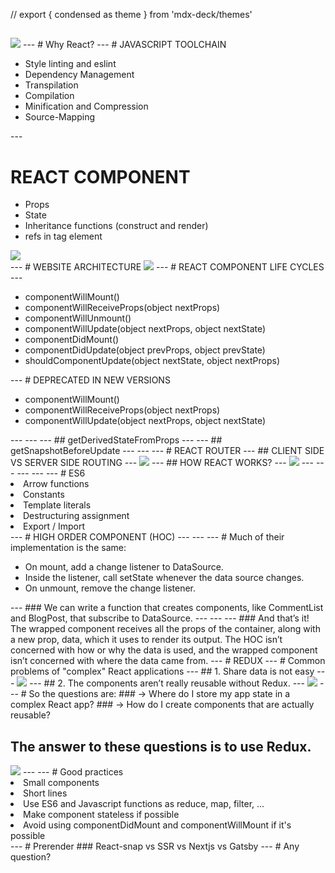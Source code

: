 // export { condensed as theme } from 'mdx-deck/themes'

<Head>
    <title>
        React Presentation
    </title>
</Head>


<CodeSurfer
    theme={nightOwl}
    code="console.log('REACT: from Buenos Aires to Brisbane')"
    lang="javascript"
    showNumbers={false}
    dark={true}
/>
---
<Image src='joke.png' size='cover' />
---
# Why React?
---
# JAVASCRIPT TOOLCHAIN
<ul>
    <li>Style linting and eslint</li>
    <li>Dependency Management </li>
    <li>Transpilation</li>
    <li>Compilation </li>
    <li>Minification and Compression </li>
    <li>Source-Mapping </li>
</ul>
---
<div>
    <h1
        className="sc-jzJRlG enxKql sc-fjdhpX dYzIWH"
        fontSize="4"
        color="heading"
        style={{ marginTop: '150px' }}
    >REACT COMPONENT</h1>
    <ul>
        <li>Props</li>
        <li>State</li>
        <li>Inheritance functions (construct and render)</li>
        <li>refs in tag element</li>
    </ul>
    <Image src='react-component.png' size='1000px 300px' style={{ marginTop: '-200px' }}/>
</div>
---
# WEBSITE ARCHITECTURE
<Image src='folder-structure.png' size='auto 70vh' style={{ marginTop: '-100px' }} />
---
# REACT COMPONENT LIFE CYCLES
---
<ul>
    <li>componentWillMount() </li>
    <li>componentWillReceiveProps(object nextProps)</li>
    <li>componentWillUnmount() </li>
    <li>componentWillUpdate(object nextProps, object nextState)  </li>
    <li>componentDidMount()  </li>
    <li>componentDidUpdate(object prevProps, object prevState)</li>
    <li>shouldComponentUpdate(object nextState, object nextProps) </li>
</ul>
---
# DEPRECATED IN NEW VERSIONS
<ul>
    <li>componentWillMount() </li>
    <li>componentWillReceiveProps(object nextProps)</li>
    <li>componentWillUpdate(object nextProps, object nextState)  </li>
</ul>
---
<CodeSurfer
    code={require("raw-loader!./snipets/cycle-0.snipet")} 
    lang="javascript"
    showNumbers={false}
    dark={true}
/>
---
<CodeSurfer
    code={require("raw-loader!./snipets/cycle-1.snipet")} 
    lang="javascript"
    showNumbers={false}
    dark={true}
/>
---
## getDerivedStateFromProps
---
<CodeSurfer
    code={require("raw-loader!./snipets/cycle-2.snipet")} 
    lang="javascript"
    showNumbers={false}
    dark={true}
/>
---
## getSnapshotBeforeUpdate
---
<CodeSurfer
    code={require("raw-loader!./snipets/cycle-3.snipet")} 
    lang="javascript"
    showNumbers={false}
    dark={true}
/>
---
<CodeSurfer
    code={require("raw-loader!./snipets/cycle-4.snipet")} 
    lang="javascript"
    showNumbers={false}
    dark={true}
/>
---
# REACT ROUTER
---
## CLIENT SIDE VS SERVER SIDE ROUTING
---
<Image src="router-1.png" size="800px" />
---
## HOW REACT WORKS?
---
<Image src="router-2.png" size="1500px" />
---
<CodeSurfer
    code={require("raw-loader!./snipets/router.snipet")} 
    lang="javascript"
    showNumbers={false}
    dark={true}
    steps={[
        { range: [0, 30], notes: "Range" },
        { lines: [1], notes: "Line" },
        { range: [4, 7], notes: "Range" },
        { lines: [3, 8], notes: "Line" },
        // { tokens: {1: [2,6]}, notes: "Tokens" },
        // { notes: "Start with this note"},
        // { lines: [6], notes: "Note for the first step" },
        // { range: [5, 9] },
        // { tokens: { 9: [3, 4, 5] }, notes: "Note for the third step" }
    ]}
/>
---
<CodeSurfer
    code={require("raw-loader!./snipets/router-2.snipet")} 
    lang="javascript"
    showNumbers={false}
    dark={true}
    steps={[
        { range: [0, 30], notes: "Range" },
        { tokens: {3: [5,6,7,8,9,10,11,12,13,14]}, notes: "Tokens" },
    ]}
/>
---
<CodeSurfer
    code={require("raw-loader!./snipets/router-3.snipet")} 
    lang="javascript"
    showNumbers={false}
    dark={true}
    steps={[
        { range: [0, 30], notes: "Range" },
        { tokens: {3: [5,6,7,8,9,10,11,12,13,14]}, notes: "Tokens" },
    ]}
/>
---
<CodeSurfer
    code={require("raw-loader!./snipets/router-4.snipet")} 
    lang="javascript"
    showNumbers={false}
    dark={true}
/>
---
# ES6
<Appear>
    <li>Arrow functions</li>
    <li>Constants</li>
    <li>Template literals</li>
    <li>Destructuring assignment</li>
    <li>Export / Import</li>
</Appear>
---
# HIGH ORDER COMPONENT (HOC)
---
<CodeSurfer
    code={require("raw-loader!./snipets/hoc-1.snipet")} 
    lang="javascript"
    showNumbers={false}
    dark={true}
/>
---
<CodeSurfer
    code={require("raw-loader!./snipets/hoc-2.snipet")} 
    lang="javascript"
    showNumbers={false}
    dark={true}
/>
---
# Much of their implementation is the same:
<ul>
    <li>On mount, add a change listener to DataSource.</li>
    <li>Inside the listener, call setState whenever the data source changes.</li>
    <li>On unmount, remove the change listener.</li>
</ul>
---
### We can write a function that creates components, like CommentList and BlogPost, that subscribe to DataSource.
---
<CodeSurfer
    code={require("raw-loader!./snipets/hoc-3.snipet")} 
    lang="javascript"
    showNumbers={false}
    dark={true}
/>
---
<CodeSurfer
    code={require("raw-loader!./snipets/hoc-4.snipet")} 
    lang="javascript"
    showNumbers={false}
    dark={true}
/>
---
### And that’s it! The wrapped component receives all the props of the container, along with a new prop, data, which it uses to render its output. The HOC isn’t concerned with how or why the data is used, and the wrapped component isn’t concerned with where the data came from.
---
# REDUX
---
# Common problems of "complex" React applications
---
## 1. Share data is not easy
---
<Image src='redux-1.png' size="1800px" />
---
## 2. The components aren’t really reusable without Redux.
---
<Image src='redux-2.png' size="1800px" />
---
# So the questions are:
### -> Where do I store my app state in a complex React app?
### -> How do I create components that are actually reusable?

The answer to these questions is to use Redux.
---
<Image src='redux-3.png' size="1800px" />
---
<CodeSurfer
    code={require("raw-loader!./snipets/redux-1.snipet")} 
    lang="javascript"
    showNumbers={false}
    dark={true}
    steps={[
        { range: [0, 30], notes: "Range" },
        { tokens: {1: [3]}, notes: "Tokens" },
        { range: [18, 30], notes: "Range" },
        { range: [3, 17], notes: "Range" },
        { range: [0, 30], notes: "Range" },
    ]}
/>
---
# Good practices
<Appear>
    <li>Small components</li>
    <li>Short lines</li>
    <li>Use ES6 and Javascript functions as reduce, map, filter, ...</li>
    <li>Make component stateless if possible</li>
    <li>Avoid using componentDidMount and componentWillMount if it's possible</li>
</Appear>
---
# Prerender
### React-snap vs SSR vs Nextjs vs Gatsby
---
# Any question?
